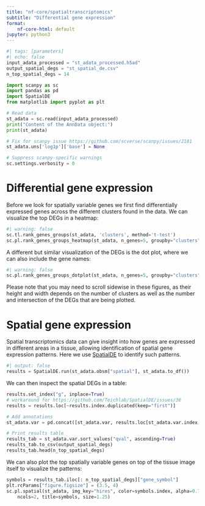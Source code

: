 ```yaml
---
title: "nf-core/spatialtranscriptomics"
subtitle: "Differential gene expression"
format:
    nf-core-html: default
jupyter: python3
---
```


```python
#| tags: [parameters]
#| echo: false
input_adata_processed = "st_adata_processed.h5ad"
output_spatial_degs = "st_spatial_de.csv"
n_top_spatial_degs = 14
```

```python
import scanpy as sc
import pandas as pd
import SpatialDE
from matplotlib import pyplot as plt
```

```python
# Read data
st_adata = sc.read(input_adata_processed)
print("Content of the AnnData object:")
print(st_adata)

# Fix for scanpy issue https://github.com/scverse/scanpy/issues/2181
st_adata.uns['log1p']['base'] = None

# Suppress scanpy-specific warnings
sc.settings.verbosity = 0
```

# Differential gene expression

Before we look for spatially variable genes we first find differentially
expressed genes across the different clusters found in the data. We can
visualize the top DEGs in a heatmap:

```python
#| warning: false
sc.tl.rank_genes_groups(st_adata, 'clusters', method='t-test')
sc.pl.rank_genes_groups_heatmap(st_adata, n_genes=5, groupby="clusters")
```

A different but similar visualization of the DEGs is the dot plot, where we can
also include the gene names:

```python
#| warning: false
sc.pl.rank_genes_groups_dotplot(st_adata, n_genes=5, groupby="clusters")
```

::: {.callout-note}
Please note that you may need to scroll sidewise in these figures, as their
height and width depends on the number of clusters as well as the number and
intersection of the DEGs that are being plotted.
:::

# Spatial gene expression

Spatial transcriptomics data can give insight into how genes are expressed in
different areas in a tissue, allowing identification of spatial gene expression
patterns. Here we use [SpatialDE](https://www.nature.com/articles/nmeth.4636) to
identify such patterns.

```python
#| output: false
results = SpatialDE.run(st_adata.obsm["spatial"], st_adata.to_df())
```

We can then inspect the spatial DEGs in a table:

```python
results.set_index("g", inplace=True)
# workaround for https://github.com/Teichlab/SpatialDE/issues/36
results = results.loc[~results.index.duplicated(keep="first")]

# Add annotations
st_adata.var = pd.concat([st_adata.var, results.loc[st_adata.var.index.values, :]], axis=1)

# Print results table
results_tab = st_adata.var.sort_values("qval", ascending=True)
results_tab.to_csv(output_spatial_degs)
results_tab.head(n_top_spatial_degs)
```

We can also plot the top spatially variable genes on top of the tissue image
itself to visualize the patterns:

```python
symbols = results_tab.iloc[: n_top_spatial_degs]["gene_symbol"]
plt.rcParams["figure.figsize"] = (3.5, 4)
sc.pl.spatial(st_adata, img_key="hires", color=symbols.index, alpha=0.7,
    ncols=2, title=symbols, size=1.25)
```
